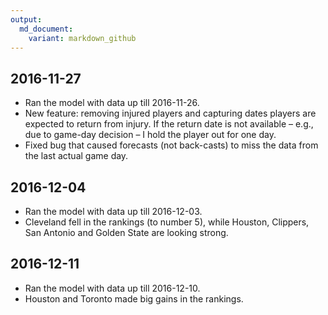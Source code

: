 ```yaml
---
output:
  md_document:
    variant: markdown_github
---
```


## 2016-11-27

* Ran the model with data up till 2016-11-26.
* New feature: removing injured players and capturing dates players are expected to return from injury. If the return date is not available -- e.g., due to game-day decision -- I hold the player out for one day.
* Fixed bug that caused forecasts (not back-casts) to miss the data from the last actual game day. 

## 2016-12-04

* Ran the model with data up till 2016-12-03.
* Cleveland fell in the rankings (to number 5), while Houston, Clippers, San Antonio and Golden State are looking strong.

## 2016-12-11

* Ran the model with data up till 2016-12-10.
* Houston and Toronto made big gains in the rankings.